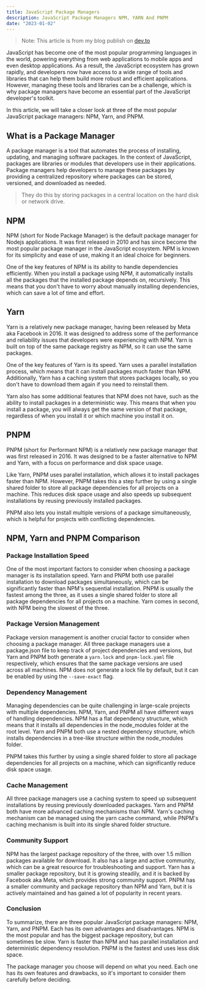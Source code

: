 ```yaml
---
title: JavaScript Package Managers
description: JavaScript Package Managers NPM, YARN And PNPM
date: "2023-01-02"
---
```


> Note: This article is from my blog publish on [dev.to](https://dev.to/ibrahimraimi/javascript-package-managers-npm-yarn-and-pnpm-5e9f)

JavaScript has become one of the most popular programming languages in the world, powering everything from web applications to mobile apps and even desktop applications. As a result, the JavaScript ecosystem has grown rapidly, and developers now have access to a wide range of tools and libraries that can help them build more robust and efficient applications. However, managing these tools and libraries can be a challenge, which is why package managers have become an essential part of the JavaScript developer's toolkit.

In this article, we will take a closer look at three of the most popular JavaScript package managers: NPM, Yarn, and PNPM.

## What is a Package Manager

A package manager is a tool that automates the process of installing, updating, and managing software packages. In the context of JavaScript, packages are libraries or modules that developers use in their applications. Package managers help developers to manage these packages by providing a centralized repository where packages can be stored, versioned, and downloaded as needed.

> They do this by storing packages in a central location on the hard disk or network drive.

## NPM

NPM (short for Node Package Manager) is the default package manager for Nodejs applications. It was first released in 2010 and has since become the most popular package manager in the JavaScript ecosystem. NPM is known for its simplicity and ease of use, making it an ideal choice for beginners.

One of the key features of NPM is its ability to handle dependencies efficiently. When you install a package using NPM, it automatically installs all the packages that the installed package depends on, recursively. This means that you don't have to worry about manually installing dependencies, which can save a lot of time and effort.

## Yarn

Yarn is a relatively new package manager, having been released by Meta aka Facebook in 2016. It was designed to address some of the performance and reliability issues that developers were experiencing with NPM. Yarn is built on top of the same package registry as NPM, so it can use the same packages.

One of the key features of Yarn is its speed. Yarn uses a parallel installation process, which means that it can install packages much faster than NPM. Additionally, Yarn has a caching system that stores packages locally, so you don't have to download them again if you need to reinstall them.

Yarn also has some additional features that NPM does not have, such as the ability to install packages in a deterministic way. This means that when you install a package, you will always get the same version of that package, regardless of when you install it or which machine you install it on.

## PNPM

PNPM (short for Performant NPM) is a relatively new package manager that was first released in 2016. It was designed to be a faster alternative to NPM and Yarn, with a focus on performance and disk space usage.

Like Yarn, PNPM uses parallel installation, which allows it to install packages faster than NPM. However, PNPM takes this a step further by using a single shared folder to store all package dependencies for all projects on a machine. This reduces disk space usage and also speeds up subsequent installations by reusing previously installed packages.

PNPM also lets you install multiple versions of a package simultaneously, which is helpful for projects with conflicting dependencies.

## NPM, Yarn and PNPM Comparison

### Package Installation Speed

One of the most important factors to consider when choosing a package manager is its installation speed. Yarn and PNPM both use parallel installation to download packages simultaneously, which can be significantly faster than NPM's sequential installation.
PNPM is usually the fastest among the three, as it uses a single shared folder to store all package dependencies for all projects on a machine. Yarn comes in second, with NPM being the slowest of the three.

### Package Version Management

Package version management is another crucial factor to consider when choosing a package manager. All three package managers use a package.json file to keep track of project dependencies and versions, but Yarn and PNPM both generate a `yarn.lock` and `pnpm-lock.yaml` file respectively, which ensures that the same package versions are used across all machines. NPM does not generate a lock file by default, but it can be enabled by using the `--save-exact` flag.

### Dependency Management

Managing dependencies can be quite challenging in large-scale projects with multiple dependencies. NPM, Yarn, and PNPM all have different ways of handling dependencies. NPM has a flat dependency structure, which means that it installs all dependencies in the node_modules folder at the root level. Yarn and PNPM both use a nested dependency structure, which installs dependencies in a tree-like structure within the node_modules folder.

PNPM takes this further by using a single shared folder to store all package dependencies for all projects on a machine, which can significantly reduce disk space usage.

### Cache Management

All three package managers use a caching system to speed up subsequent installations by reusing previously downloaded packages. Yarn and PNPM both have more advanced caching mechanisms than NPM. Yarn's caching mechanism can be managed using the yarn cache command, while PNPM's caching mechanism is built into its single shared folder structure.

### Community Support

NPM has the largest package repository of the three, with over 1.5 million packages available for download. It also has a large and active community, which can be a great resource for troubleshooting and support. Yarn has a smaller package repository, but it is growing steadily, and it is backed by Facebook aka Meta, which provides strong community support. PNPM has a smaller community and package repository than NPM and Yarn, but it is actively maintained and has gained a lot of popularity in recent years.

### Conclusion

To summarize, there are three popular JavaScript package managers: NPM, Yarn, and PNPM. Each has its own advantages and disadvantages. NPM is the most popular and has the biggest package repository, but can sometimes be slow. Yarn is faster than NPM and has parallel installation and deterministic dependency resolution. PNPM is the fastest and uses less disk space.

The package manager you choose will depend on what you need. Each one has its own features and drawbacks, so it's important to consider them carefully before deciding.
